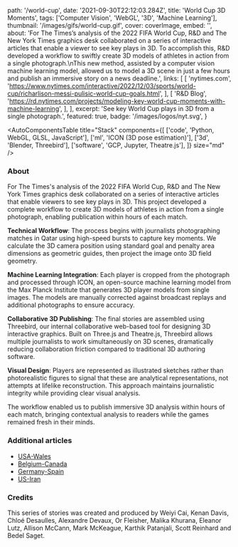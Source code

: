 
  path: '/world-cup',
  date: '2021-09-30T22:12:03.284Z',
  title: 'World Cup 3D Moments',
  tags: ['Computer Vision', 'WebGL', '3D', 'Machine Learning'],
  thumbnail: '/images/gifs/world-cup.gif',
  cover: coverImage,
  embed: '',
  about:
    'For The Times’s analysis of the 2022 FIFA World Cup, R&D and The New York Times graphics desk collaborated on a series of interactive articles that enable a viewer to see key plays in 3D. To accomplish this, R&D developed a workflow to swiftly create 3D models of athletes in action from a single photograph.\nThis new method, assisted by a computer vision machine learning model, allowed us to model a 3D scene in just a few hours and publish an immersive story on a news deadline.',
  links: [
    [
      'nytimes.com',
      'https://www.nytimes.com/interactive/2022/12/03/sports/world-cup/richarlison-messi-pulisic-world-cup-goals.html',
    ],
    [
      'R&D Blog',
      'https://rd.nytimes.com/projects/modeling-key-world-cup-moments-with-machine-learning',
    ],
  ],
  excerpt: 'See key World Cup plays in 3D from a single photograph.',
  featured: true,
  badge: '/images/logos/nyt.svg',
}

<AutoComponentsTable
  title="Stack"
  components={[
    ['code', 'Python, WebGL, GLSL, JavaScript'],
    ['ml', 'ICON (3D pose estimation)'],
    ['3d', 'Blender, Threebird'],
    ['software', 'GCP, Jupyter, Theatre.js'],
  ]}
  size="md"
/>

### About

For The Times's analysis of the 2022 FIFA World Cup, R&D and The New York Times graphics desk collaborated on a series of interactive articles that enable viewers to see key plays in 3D. This project developed a complete workflow to create 3D models of athletes in action from a single photograph, enabling publication within hours of each match.

**Technical Workflow**: The process begins with journalists photographing matches in Qatar using high-speed bursts to capture key moments. We calculate the 3D camera position using standard goal and penalty area dimensions as geometric guides, then project the image onto 3D field geometry.

**Machine Learning Integration**: Each player is cropped from the photograph and processed through ICON, an open-source machine learning model from the Max Planck Institute that generates 3D player models from single images. The models are manually corrected against broadcast replays and additional photographs to ensure accuracy.

**Collaborative 3D Publishing**: The final stories are assembled using Threebird, our internal collaborative web-based tool for designing 3D interactive graphics. Built on Three.js and Theatre.js, Threebird allows multiple journalists to work simultaneously on 3D scenes, dramatically reducing collaboration friction compared to traditional 3D authoring software.

**Visual Design**: Players are represented as illustrated sketches rather than photorealistic figures to signal that these are analytical representations, not attempts at lifelike reconstruction. This approach maintains journalistic integrity while providing clear visual analysis.

The workflow enabled us to publish immersive 3D analysis within hours of each match, bringing contextual analysis to readers while the games remained fresh in their minds.

### Additional articles

- [USA-Wales](https://www.nytimes.com/interactive/2022/11/21/sports/world-cup/wales-usmnt-world-cup-goal-pulisic.html)
- [Belgium-Canada](https://www.nytimes.com/interactive/2022/11/23/sports/world-cup/canada-belgium-world-cup-goal-batshuayi.html)
- [Germany-Spain](https://www.nytimes.com/interactive/2022/11/27/sports/world-cup/spain-germany-world-cup-goal.html)
- [US-Iran](https://www.nytimes.com/interactive/2022/11/29/sports/world-cup/iran-usa-world-cup-goal-pulisic.html)

### Credits

This series of stories was created and produced by Weiyi Cai, Kenan Davis, Chloé Desaulles, Alexandre Devaux, Or Fleisher, Malika Khurana, Eleanor Lutz, Allison McCann, Mark McKeague, Karthik Patanjali, Scott Reinhard and Bedel Saget.
